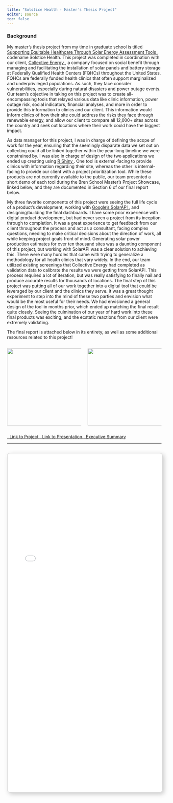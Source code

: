 ---
title: "Solstice Health - Master's Thesis Project"
editor: source
toc: false
---

### Background 


My master's thesis project from my time in graduate school is titled <a href= "https://bren.ucsb.edu/projects/supporting-equitable-healthcare-through-solar-energy-assessment-tools"> Supporting Equitable Healthcare Through Solar Energy Assessment Tools </a>, codename Solstice Health. This project was completed in coordination with our client, <a href="https://collectiveenergyco.com/"> Collective Energy </a>, a company focused on social benefit through managing and facilitating the installation of solar panels and battery storage at Federally Qualified Health Centers (FQHCs) throughout the United States. FQHCs are federally funded health clinics that often support marginalized and underprivileged populations. As such, they face consider vulnerabilities, especially during natural disasters and power outage events. Our team's objective in taking on this project was to create all-encompassing tools that relayed various data like clinic information, power outage risk, social indicators, financial analyses, and more in order to provide this information to clinics and our client. This information would inform clinics of how their site could address the risks they face through renewable energy, and allow our client to compare all 12,000+ sites across the country and seek out locations where their work could have the biggest impact.

As data manager for this project, I was in charge of defining the scope of work for the year, ensuring that the seemingly disparate data we set out on collecting could all be linked together within the year-long timeline we were constrained by. I was also in charge of design of the two applications we ended up creating using <a href = "https://shiny.posit.co/r/getstarted/shiny-basics/lesson1/"> R Shiny </a>. One tool is external-facing to provide clinics with information regarding their site, whereas the other is internal-facing to provide our client with a project prioritization tool. While these products are not currently available to the public, our team presented a short demo of each tool during the Bren School Master's Project Showcase, linked below, and they are documented in Section 6 of our final report below.

My three favorite components of this project were seeing the full life cycle of a product's development, working with <a href = "https://developers.google.com/maps/documentation/solar/overview"> Google's SolarAPI </a>, and designing/building the final dashboards. I have some prior experience with digital product development, but had never seen a project from its inception through to completion. It was a great experience to get feedback from our client throughout the process and act as a consultant, facing complex questions, needing to make critical decisions about the direction of work, all while keeping project goals front of mind. Generating solar power production estimates for over ten thousand sites was a daunting component of this project, but working with SolarAPI was a clear solution to achieving this. There were many hurdles that came with trying to generalize a methodology for all health clinics that vary widely. In the end, our team utilized existing screenings that Collective Energy had completed as validation data to calibrate the results we were getting from SolarAPI. This process required a lot of iteration, but was really satisfying to finally nail and produce accurate results for thousands of locations. The final step of this project was putting all of our work together into a digital tool that could be leveraged by our client and the clinics they serve. It was a great thought experiment to step into the mind of these two parties and envision what would be the most useful for their needs. We had envisioned a general design of the tool in months prior, which ended up matching the final result quite closely. Seeing the culmination of our year of hard work into these final products was exciting, and the ecstatic reactions from our client were extremely validating.

The final report is attached below in its entirety, as well as some additional resources related to this project!

::: {.columns}
::: {.column width="50%" .text-center}

[![](media/sh_publics_group.jpg){height=250px .rounded .shadow .border}](https://bren.ucsb.edu/events/2025-masters-project-presentations)

:::
::: {.column width="50%" .text-center}

[![](media/sh_presenting.jpg){height=250px .rounded .shadow .border}](https://www.linkedin.com/posts/brenucsb_brenschool-mesm25-sustainabilityleadership-activity-7297759303287853057-9uoV?utm_source=share&utm_medium=member_desktop&rcm=ACoAADtLUusBUjqrRs-YGzdhnYTMFSb9OCq1bNk)

:::
:::



<a href="https://bren.ucsb.edu/projects/supporting-equitable-healthcare-through-solar-energy-assessment-tools" class="btn btn-secondary">
  <i class="bi bi-globe-americas"></i>&nbsp; Link to Project
</a>
<a href="https://youtu.be/c4nZVVFpJTY?t=12887" class="btn btn-secondary">
  <i class="bi bi-youtube"></i>&nbsp; Link to Presentation
</a>
<a href="https://bren.ucsb.edu/sites/default/files/2025-04/solstice%20health%20exec%20summary.pdf" class="btn btn-secondary">
  <i class="bi bi-file-text-fill"></i>&nbsp; Executive Summary
</a>

---

<iframe src="media/solstice_health_report.pdf" width="100%" height="1100px" style="border: 2px solid #ddd; box-shadow: 5px 5px 15px rgba(0,0,0,0.2); border-radius: 10px;"> </iframe>
---

